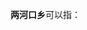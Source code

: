 '''两河口乡'''可以指：
{{PRC admin/disambig|43/08/22/226/000|51/08/12/211/000|51/19/21/226/000|52/03/81/200/000|62/12/23/225/000}}
{{disambig|cat=四字中国乡名消歧义}}